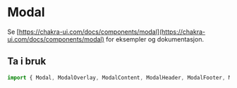 
<Meta title="Komponenter/Modal" />

# Modal

Se [https://chakra-ui.com/docs/components/modal](https://chakra-ui.com/docs/components/modal) for eksempler og dokumentasjon.

## Ta i bruk

```jsx
import { Modal, ModalOverlay, ModalContent, ModalHeader, ModalFooter, ModalBody, ModalCloseButton } from "@kvib/react";
```
